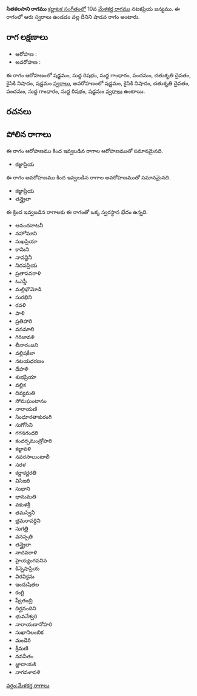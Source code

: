 {{Infobox ragam
	| name          	= సితకలసాని
	| synonym	    	= 
	| mela          	= 
	| chakra        	= 
	| janaka        	= 
	| type          	= శాడవ
	| arohanam      	= {{svaraC|S|R1|G1|P|D2|N2|S'}} 
	| avarohanam    	= {{svaraC|S'|N2|D2|P|G1|R1|S}}
	| jeeva         	=
	| chhaya        	=
	| nyasa         	=
	| vishesha      	= 
	| equivalent  		= 
}}
{{కర్ణాటక సంగీత రాగాలు}}
'''సితకలసాని రాగము''' [[కర్ణాటక సంగీతం]]లో 10వ [[మేళకర్త రాగము]] నటకప్రియ జన్యము.  ఈ రాగంలో ఆరు స్వరాలు ఉండడం వల్ల దీనిని షాడవ రాగం అంటారు.


==రాగ లక్షణాలు==


* ఆరోహణ : {{svaraC|S|R1|G1|P|D2|N2|S'}} 
* అవరోహణ : {{svaraC|S'|N2|D2|P|G1|R1|S}}

ఈ రాగం ఆరోహణంలో షడ్జమం, సుద్ద రిషభం, సుద్ద గాంధారం, పంచమం, చతుశృతి దైవతం, కైసికి నిషాదం, షడ్జమం [[స్వరాలు]], అవరోహణంలో షడ్జమం, కైసికి నిషాదం, చతుశృతి దైవతం, పంచమం, సుద్ద గాంధారం, సుద్ద రిషభం, షడ్జమం [[స్వరాలు]] ఉంటాయి.

==రచనలు==



==పోలిన రాగాలు==
ఈ రాగం ఆరోహణము కింద ఇవ్వబడిన రాగాల ఆరోహణముతో సమానమైనది.
* కజ్జాప్రియ

ఈ రాగం అవరోహణము కింద ఇవ్వబడిన రాగాల అవరోహణముతో సమానమైనది.
* కజ్జాప్రియ
* తన్త్రైలా

ఈ క్రింద ఇవ్వబడిన రాగాలకు ఈ రాగంతో ఒక్క స్వరస్థాన భేదం ఉన్నది.
* ఆనందనాటనీ
* నహోమాని
* సుఖప్రియా
* కామిని
* నావన్జినీ
* నిదపప్రియ
* ప్రతాపవరాళి
* ఓఎస్డీ
* మల్లిఖౌమోడి
* సురభిని
* రవళి
* పాళి
* ప్రతిహారి
* వనమాలి
* గిరిజావళి
* లీనారంజని
* వల్లిషకీలా
* నటయధరణం
* దేహళి
* శుభప్రియా
* వల్లిక
* దివ్యమతి
* సోమఘంటానం
* నారాయణి
* సింధూరతాకురంగి
* సుగోసిని
* గగనగంధరి
* కందర్పమంత్రోహరి
* కజ్జావళి
* నవరసాలుంటాలీ
* సరళ
* కర్ణాకర్ణరతి
* విసిజరి
* సుభాని
* భానుమతి
* వకుళశ్రీ
* తమస్వినీ
* భ్రమరావర్దిని
* సుగత్రి
* వనస్పతి
* తన్త్రైలా
* నాదవరాళి
* హైయ్యంగవనిన
* కిన్నెషాప్రియ
* విరవిక్రమ
* ఇందుషితల
* కంగ్టి
* ష్వేతంబ్రి
* దిర్ఘనందిని
* భువనేశ్వరి
* నారాయణానోహరి
* సుఖానిలంబిక
* మండెరి
* శ్రీమణి
* నవనీతం
* జ్ణాదాయకి
* నాగవళావళి



[[వర్గం:మేళకర్త రాగాలు]]